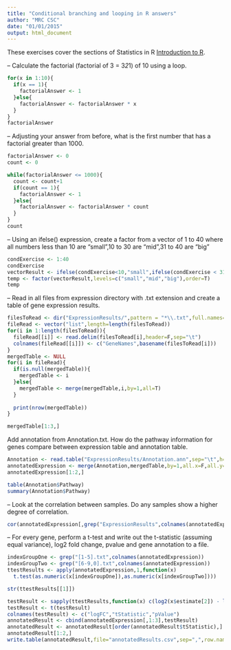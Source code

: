 ```yaml
---
title: "Conditional branching and looping in R answers"
author: "MRC CSC"
date: "01/01/2015"
output: html_document
---
```


These exercises cover the sections of Statistics in R [Introduction to R]("introToR_Day1.html").

-- Calculate the factorial (factorial of 3 = 3*2*1) of 10 using a loop.

```r

for(x in 1:10){
  if(x == 1){
    factorialAnswer <- 1
  }else{
    factorialAnswer <- factorialAnswer * x 
  }
}
factorialAnswer
```
-- Adjusting your answer from before, what is the first number that has a factorial greater than 1000.
```r

factorialAnswer <- 0
count <- 0

while(factorialAnswer <= 1000){
  count <- count+1
  if(count == 1){
    factorialAnswer <- 1
  }else{
    factorialAnswer <- factorialAnswer * count 
  }
}
count
```

-- Using an ifelse() expression, create a factor from a vector of 1 to 40 where all numbers less than 10 are "small",10 to 30 are "mid",31 to 40 are "big"

```r
condExercise <- 1:40
condExercise
vectorResult <- ifelse(condExercise<10,"small",ifelse(condExercise < 31,"mid","big"))
temp <- factor(vectorResult,levels=c("small","mid","big"),order=T)
temp
```

-- Read in all files from expression directory with .txt extension and create a table of gene expression results.

```r

filesToRead <- dir("ExpressionResults/",pattern = "*\\.txt",full.names=T)
fileRead <- vector("list",length=length(filesToRead))
for(i in 1:length(filesToRead)){
  fileRead[[i]] <- read.delim(filesToRead[i],header=F,sep="\t")
  colnames(fileRead[[i]]) <- c("GeneNames",basename(filesToRead[i]))
}
mergedTable <- NULL
for(i in fileRead){
  if(is.null(mergedTable)){
    mergedTable <- i
  }else{
    mergedTable <- merge(mergedTable,i,by=1,all=T)
  }
  
  print(nrow(mergedTable))
}

mergedTable[1:3,] 

```
 Add annotation from Annotation.txt. How do the pathway information for genes compare between expression table and annotation table.
 
```r
Annotation <- read.table("ExpressionResults/Annotation.ann",sep="\t",h=T)
annotatedExpression <- merge(Annotation,mergedTable,by=1,all.x=F,all.y=T)
annotatedExpression[1:2,]

table(Annotation$Pathway)
summary(Annotation$Pathway)
```

-- Look at the correlation between samples. Do any samples show a higher degree of correlation.

```r
cor(annotatedExpression[,grep("ExpressionResults",colnames(annotatedExpression))])

```
-- For every gene, perform a t-test and write out the t-statistic (assuming equal variance), log2 fold change, pvalue and gene annotation to a file.
```r
indexGroupOne <- grep("[1-5].txt",colnames(annotatedExpression))
indexGroupTwo <- grep("[6-9,0].txt",colnames(annotatedExpression))
ttestResults <- apply(annotatedExpression,1,function(x)
  t.test(as.numeric(x[indexGroupOne]),as.numeric(x[indexGroupTwo])))

str(ttestResults[[1]])

testResult <- sapply(ttestResults,function(x) c(log2(x$estimate[2]) - log2(x$estimate[1]), x$statistic,x$p.value))
testResult <- t(testResult)
colnames(testResult) <- c("logFC","tStatistic","pValue")
annotatedResult <- cbind(annotatedExpression[,1:3],testResult)
annotatedResult <- annotatedResult[order(annotatedResult$tStatistic),]
annotatedResult[1:2,]
write.table(annotatedResult,file="annotatedResults.csv",sep=",",row.names=F,col.names=F)
```

